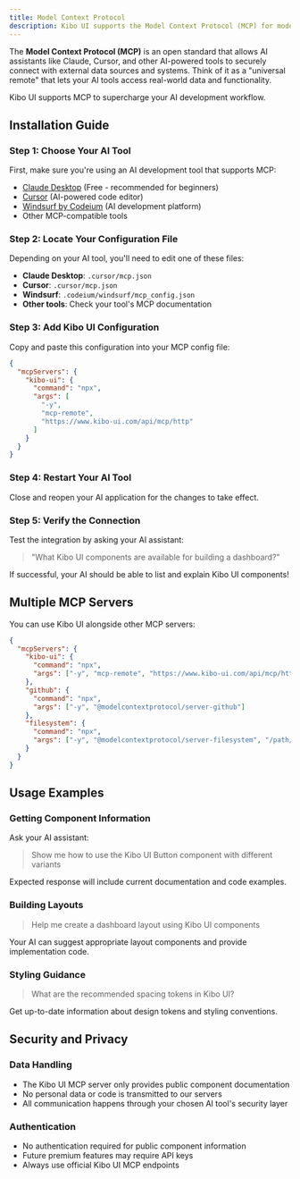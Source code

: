 ```yaml
---
title: Model Context Protocol
description: Kibo UI supports the Model Context Protocol (MCP) for model-driven development.
---
```


The **Model Context Protocol (MCP)** is an open standard that allows AI assistants like Claude, Cursor, and other AI-powered tools to securely connect with external data sources and systems. Think of it as a "universal remote" that lets your AI tools access real-world data and functionality.

Kibo UI supports MCP to supercharge your AI development workflow.

## Installation Guide

### Step 1: Choose Your AI Tool

First, make sure you're using an AI development tool that supports MCP:

- [Claude Desktop](https://claude.ai/download) (Free - recommended for beginners)
- [Cursor](https://www.cursor.com/) (AI-powered code editor)
- [Windsurf by Codeium](https://windsurf.com/) (AI development platform)
- Other MCP-compatible tools

### Step 2: Locate Your Configuration File

Depending on your AI tool, you'll need to edit one of these files:

- **Claude Desktop**: `.cursor/mcp.json`
- **Cursor**: `.cursor/mcp.json`
- **Windsurf**: `.codeium/windsurf/mcp_config.json`
- **Other tools**: Check your tool's MCP documentation

### Step 3: Add Kibo UI Configuration

Copy and paste this configuration into your MCP config file:

```json
{
  "mcpServers": {
    "kibo-ui": {
      "command": "npx",
      "args": [
        "-y",
        "mcp-remote",
        "https://www.kibo-ui.com/api/mcp/http"
      ]
    }
  }
}
```

### Step 4: Restart Your AI Tool

Close and reopen your AI application for the changes to take effect.

### Step 5: Verify the Connection

Test the integration by asking your AI assistant:

> "What Kibo UI components are available for building a dashboard?"

If successful, your AI should be able to list and explain Kibo UI components!

## Multiple MCP Servers

You can use Kibo UI alongside other MCP servers:

```json
{
  "mcpServers": {
    "kibo-ui": {
      "command": "npx",
      "args": ["-y", "mcp-remote", "https://www.kibo-ui.com/api/mcp/http"]
    },
    "github": {
      "command": "npx",
      "args": ["-y", "@modelcontextprotocol/server-github"]
    },
    "filesystem": {
      "command": "npx", 
      "args": ["-y", "@modelcontextprotocol/server-filesystem", "/path/to/project"]
    }
  }
}
```

## Usage Examples

### Getting Component Information

Ask your AI assistant:

> Show me how to use the Kibo UI Button component with different variants

Expected response will include current documentation and code examples.

### Building Layouts

> Help me create a dashboard layout using Kibo UI components

Your AI can suggest appropriate layout components and provide implementation code.

### Styling Guidance  

> What are the recommended spacing tokens in Kibo UI?

Get up-to-date information about design tokens and styling conventions.

## Security and Privacy

### Data Handling

- The Kibo UI MCP server only provides public component documentation
- No personal data or code is transmitted to our servers
- All communication happens through your chosen AI tool's security layer

### Authentication

- No authentication required for public component information
- Future premium features may require API keys
- Always use official Kibo UI MCP endpoints
